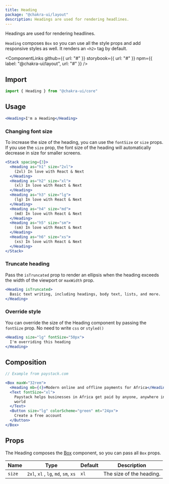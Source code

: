 ```yaml
---
title: Heading
package: "@chakra-ui/layout"
description: Headings are used for rendering headlines.
---
```



Headings are used for rendering headlines.

`Heading` composes `Box` so you can use all the style props and add responsive
styles as well. It renders an `<h2>` tag by default.

<ComponentLinks
  github={{ url: "#" }}
  storybook={{ url: "#" }}
  npm={{ label: "@chakra-ui/layout", url: "#" }}
/>

<carbon-ad></carbon-ad>

## Import

```js
import { Heading } from "@chakra-ui/core"
```

## Usage

```jsx
<Heading>I'm a Heading</Heading>
```

### Changing font size

To increase the size of the heading, you can use the `fontSize` or `size` props.
If you use the `size` prop, the font size of the heading will automatically
decrease in size for smaller screens.

```jsx
<Stack spacing={3}>
  <Heading as="h1" size="2xl">
    (2xl) In love with React & Next
  </Heading>
  <Heading as="h2" size="xl">
    (xl) In love with React & Next
  </Heading>
  <Heading as="h3" size="lg">
    (lg) In love with React & Next
  </Heading>
  <Heading as="h4" size="md">
    (md) In love with React & Next
  </Heading>
  <Heading as="h5" size="sm">
    (sm) In love with React & Next
  </Heading>
  <Heading as="h6" size="xs">
    (xs) In love with React & Next
  </Heading>
</Stack>
```

### Truncate heading

Pass the `isTruncated` prop to render an ellipsis when the heading exceeds the
width of the viewport or `maxWidth` prop.

```jsx
<Heading isTruncated>
  Basic text writing, including headings, body text, lists, and more.
</Heading>
```

### Override style

You can override the size of the Heading component by passing the `fontSize`
prop. No need to write `css` or `styled()`

```jsx
<Heading size="lg" fontSize="50px">
  I'm overriding this heading
</Heading>
```

## Composition

```jsx
// Example from paystack.com

<Box maxW="32rem">
  <Heading mb={4}>Modern online and offline payments for Africa</Heading>
  <Text fontSize="xl">
    Paystack helps businesses in Africa get paid by anyone, anywhere in the
    world
  </Text>
  <Button size="lg" colorScheme="green" mt="24px">
    Create a free account
  </Button>
</Box>
```

## Props

The Heading composes the [Box](/docs/layout/box) component, so you can pass all
`Box` props.

| Name   | Type                                 | Default | Description              |
| ------ | ------------------------------------ | ------- | ------------------------ |
| `size` | `2xl`, `xl` , `lg`, `md`, `sm`, `xs` | `xl`    | The size of the heading. |
